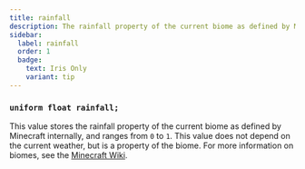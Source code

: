 ```yaml
---
title: rainfall
description: The rainfall property of the current biome as defined by Minecraft internally.
sidebar:
  label: rainfall
  order: 1
  badge:
    text: Iris Only
    variant: tip
---
```


### `uniform float rainfall;`

This value stores the rainfall property of the current biome as defined by Minecraft internally, and ranges from `0` to `1`. This value does not depend on the current weather, but is a property of the biome. For more information on biomes, see the [Minecraft Wiki](https://minecraft.wiki/w/Biome).